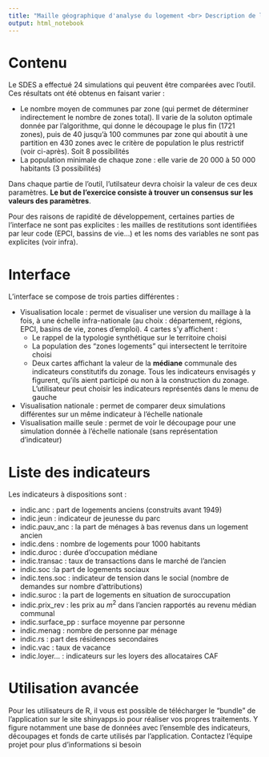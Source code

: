 ```yaml
---
title: "Maille géographique d'analyse du logement <br> Description de l'outil de visualisation des simulations"
output: html_notebook
---
```


# Contenu

Le SDES a effectué 24 simulations qui peuvent être comparées avec l'outil. Ces résultats ont été obtenus en faisant varier :

- Le nombre moyen de communes par zone (qui permet de déterminer indirectement le nombre de zones total). Il varie de la soluton optimale donnée par l'algorithme, qui donne le découpage le plus fin (1721 zones), puis de 40 jusqu'à 100 communes par zone qui aboutit à une partition en 430 zones avec le critère de population le plus restrictif (voir ci-après). Soit 8 possibilités
- La population minimale de chaque zone : elle varie de 20 000 à 50 000 habitants (3 possibilités)

Dans chaque partie de l'outil, l'utilsateur devra choisir la valeur de ces deux paramètres. **Le but de l'exercice consiste à trouver un consensus sur les valeurs des paramètres**.

Pour des raisons de rapidité de développement, certaines parties de l'interface ne sont pas explicites : les mailles de restitutions sont identifiées par leur code (EPCI, bassins de vie...) et les noms des variables ne sont pas explicites (voir infra).

# Interface

L'interface se compose de trois parties différentes :

- Visualisation locale : permet de visualiser une version du maillage à la fois, à une échelle infra-nationale (au choix : département, régions, EPCI, basins de vie, zones d'emploi). 4 cartes s'y affichent :
    - Le rappel de la typologie synthétique sur le territoire choisi
    - La population des "zones logements" qui intersectent le territoire choisi
    - Deux cartes affichant la valeur de la **médiane** communale des indicateurs constitutifs du zonage. Tous les indicateurs envisagés y figurent, qu'ils aient participé ou non à la construction du zonage. L'utilisateur peut choisir les indicateurs représentés dans le menu de gauche
- Visualisation nationale : permet de comparer deux simulations différentes sur un même indicateur à l'échelle nationale
- Visualisation maille seule : permet de voir le découpage pour une simulation donnée à l'échelle nationale (sans représentation d'indicateur)

# Liste des indicateurs

Les indicateurs à dispositions sont :

- indic.anc : part de logements anciens (construits avant 1949)
- indic.jeun : indicateur de jeunesse du parc
- indic.pauv_anc : la part de ménages à bas revenus dans un logement ancien
- indic.dens : nombre de logements pour 1000 habitants
- indic.duroc : durée d'occupation médiane
- indic.transac : taux de transactions dans le marché de l'ancien
- indic.soc :la part de logements sociaux
- indic.tens.soc : indicateur de tension dans le social (nombre de demandes sur nombre d'attributions)
- indic.suroc : la part de logements en situation de suroccupation
- indic.prix_rev : les prix au $m^2$ dans l'ancien rapportés au revenu médian communal
- indic.surface_pp : surface moyenne par personne
- indic.menag : nombre de personne par ménage
- indic.rs : part des résidences secondaires
- indic.vac : taux de vacance
- indic.loyer... : indicateurs sur les loyers des allocataires CAF


# Utilisation avancée

Pour les utilisateurs de R, il vous est possible de télécharger le "bundle" de l'application sur le site shinyapps.io pour réaliser vos propres traitements. Y figure notamment une base de données avec l'ensemble des indicateurs, découpages et fonds de carte utilisés par l'application. Contactez l'équipe projet pour plus d'informations si besoin